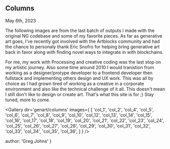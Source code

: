 
## Columns
<time>May 6th, 2023</time>

The following images are from the last batch of outputs I made with the original NG codebase and some of my favorite pieces. As far as generative art goes, I've recently got involved with the Artblocks community and had the chance to personaly thank Eric Snofro for helping bring generative art back in favor along with finding novel ways to integrate in with blockchains.

For me, my work with Processing and creative coding was the last stop on my artistic journey. Also some time around 2010 I would tranistion from working as a designer/protype developer to a frontend developer then fullstack and implementing others design and UX work. This was all by choice as I had grown tired of working as a creative in a corporate environment and also like the technical challenge of it all. This doesn't mean I still don't like to design or create art. That's what this site is for ;)  Stay tuned, more to come.

<Gallery dir='genart/columns' images={
  [
    'col_1',
    'col_2',
    'col_4',
    'col_5',
    'col_6',
    'col_7',
    'col_8',
    'col_9',
    'col_10',
    'col_12',
    'col_13',
    'col_14',
    'col_15',
    'col_16',
    'col_17',
    'col_18',
    'col_19',
    'col_20',
    'col_21',
    'col_22',
    'col_23',
    'col_24',
    'col_25',
    'col_26',
    'col_27',
    'col_28',
    'col_29',
    'col_30',
    'col_31',
    'col_32',
    'col_33',
    'col_34',
    'col_35',
    'col_36',
  ]
} />

  author: 'Greg Johns'
}


